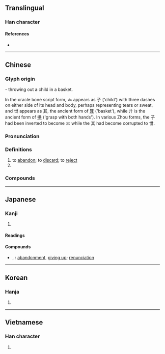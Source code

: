 {{also|弃}}
{{character info}}
==Translingual==

===Han character===
{{Han char|rn=75|rad=木|as=08|asj=9|sn=12|snj=13|four=00904|canj=YITD|ids=⿳𠫓丗木}}

====References====
* {{Han ref|kx=0531.150|dkj=14913|dj=0920.030|hdz=21237.070|uh=68C4}}

----

==Chinese==
{{zh-forms|s=弃|alt=弆,甭}}

===Glyph origin===
{{Han compound|ls=ic|𠫓|丗|廾|t1=child|t2=basket|t3=two hands}} - throwing out a child in a basket.

In the oracle bone script form, 𠫓 appears as 子 ('child') with three dashes on either side of its head and body, perhaps representing tears or sweat, and 丗 appears as 其, the ancient form of [[箕]] ('basket'), while 廾 is the ancient form of [[拱]] ('grasp with both hands').  In various Zhou forms, the 子 had been inverted to become 𠫓 while the 其 had become corrupted to 丗.

===Pronunciation===
{{zh-pron
|m=qì
|c=hei3
|h=pfs=
|md=
|mn=khì
|mn-t=ki3
|w=2qi
|mc=y
|oc=y
|cat=v,pn
}}

===Definitions===
{{zh-hanzi}}

# to [[abandon]]; to [[discard]]; to [[reject]]
# {{surname|zh}}

===Compounds===
{{zh-der|吐棄|不棄糟糠|如棄敝屣|唾棄|人棄我取|嫌棄|不棄|得新棄舊|廢棄物|廢棄|帷蓋不棄|屏棄|噬指棄薪|委棄|始亂終棄|前功皆棄|丟盔棄甲|丟棄|前功盡棄|天人共棄|厭棄|棄市|棄舊換新|棄嬰|毀棄|拋戈棄甲|棄守|棄舊圖新|揚棄|拚棄|棄本逐末|棄車保帥|棄養|棄官歸田|棄甲|放棄|棄瑕錄用|棄械|棄武競文|棄舊憐新|明棄暗取|棄取|棄置|棄如弁髦|棄過圖新|拋棄|捐棄|棄暗投明|憐新棄舊|撇棄|神怒人棄|棄世|棄短取長|棄之可惜|棄背|棄捨|拋金棄鼓|棄甲拋戈|棄婦|棄若敝屣|捨棄|棄官歸鄉|故舊不棄|捐棄成見|棄言|棄厭|棄擲|扔棄|棄權|摒棄|棄捐|棄瑕取用|淪棄|棄嫌|棄大就小|棄邪從正|播棄|棄觚|棄邪歸正|棄義背理|棄甲曳兵|棄璧負嬰|棄兒|棄弓折箭|棄武修文|棄絕|棄物|棄井|棄文就武|擯棄|見棄|絕聖棄知|蔑棄|絕仁棄義|許由棄瓢|自暴自棄|遺棄罪|黃鐘毀棄|終軍棄繻|遺珠棄璧|離棄|黃鐘長棄|遺棄|遐棄|鄙棄|自棄|背棄|背信棄義|絕聖棄智|棄保潛逃|拋妻棄子|棄筆}}

----

==Japanese==

===Kanji===
{{ja-kanji|grade=c|rs=木08}}

# {{rfdef|ja|sort=木08}}

====Readings====
{{ja-readings
|goon=き
|kanon=き
|kun=す-てる
}}

====Compounds====
{{der-top|Compounds}}
* {{ja-r|放棄|ほうき}}, {{ja-r|抛棄|ほうき}}: [[abandonment]], [[giving up]]; [[renunciation]]
{{der-bottom}}

----

==Korean==

===Hanja===
{{ko-hanja|hangeul=기|eumhun=|rv=gi|mr=ki|y=ki}}

# {{rfdef|ko|sort=木08}}

----

==Vietnamese==

===Han character===
{{vi-hantu|[[khí]]|rs=木08}}

# {{rfdef|vi|sort=木08}}